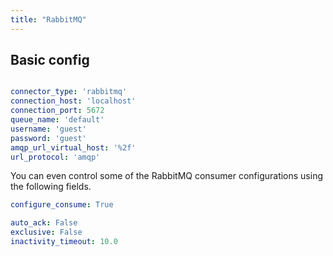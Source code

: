 ```yaml
---
title: "RabbitMQ"
---
```


## Basic config

```yaml

connector_type: 'rabbitmq'
connection_host: 'localhost'
connection_port: 5672
queue_name: 'default'
username: 'guest'
password: 'guest'
amqp_url_virtual_host: '%2f'
url_protocol: 'amqp'
```

You can even control some of the RabbitMQ consumer configurations using the following fields.

```yaml
configure_consume: True

auto_ack: False
exclusive: False
inactivity_timeout: 10.0
```
